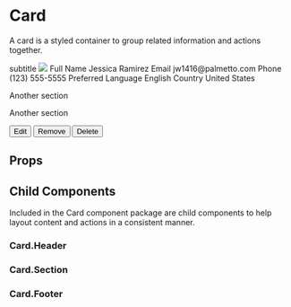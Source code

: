 
<Meta
  title="Components/Card"
  component={Card}
/>

# Card

A card is a styled container to group related information and actions together.

<Canvas>
  <Box background="grey-lightest" padding="2xl">
    <Card overflow="hidden">
      <Card.Header title="Card Demo">
        <Box as="p" color="grey" fontSize="sm">subtitle</Box>
      </Card.Header>
      <Box overflow="hidden" height="130px">
        <img src="https://images.unsplash.com/photo-1573341830496-e89fcae7f5eb?ixlib=rb-1.2.1&ixid=eyJhcHBfaWQiOjEyMDd9&auto=format&fit=crop&w=2468&q=80" />
      </Box>
      <Card.Section title="profile" style={{ borderTop: '1px solid #d5dcd7' }}>
        <Box direction="row" childGap="lg">
          <Box flex="auto" childGap="lg">
            <Box childGap="2xs">
              <Box fontSize="sm" color="grey">Full Name</Box>
              <Box>Jessica Ramirez</Box>
            </Box>
            <Box childGap="2xs">
              <Box fontSize="sm" color="grey">Email</Box>
              <Box>jw1416@palmetto.com</Box>
            </Box>
            <Box childGap="2xs">
              <Box fontSize="sm" color="grey">Phone</Box>
              <Box>(123) 555-5555</Box>
            </Box>
          </Box>
          <Box flex="auto" childGap="lg">
            <Box childGap="2xs">
              <Box fontSize="sm" color="grey">Preferred Language</Box>
              <Box>English</Box>
            </Box>
            <Box childGap="2xs">
              <Box fontSize="sm" color="grey">Country</Box>
              <Box>United States</Box>
            </Box>
          </Box>
        </Box>
      </Card.Section>
      <Card.Section title="location" style={{ borderTop: '1px solid #d5dcd7' }}>
        <p>Another section</p>
      </Card.Section>
      <Card.Section title="utility" style={{ borderTop: '1px solid #d5dcd7' }}>
        <p>Another section</p>
      </Card.Section>
      <Card.Footer overflow="hidden" background="grey-lightest" justify="between" direction="row">
        <Box direction="row" childGap="sm">
          <Button size="sm" variant="light">Edit</Button>
          <Button size="sm" variant="light">Remove</Button>
        </Box>
        <Button variant="danger" isOutlined size="sm">Delete</Button>
      </Card.Footer>
    </Card>
  </Box>
</Canvas>

## Props

<ArgsTable of={Card} />

## Child Components

Included in the Card component package are child components to help layout content and actions in a consistent manner.

### Card.Header

<ArgsTable of={Card.Header} />

### Card.Section

<ArgsTable of={Card.Section} />

### Card.Footer

<ArgsTable of={Card.Footer} />


